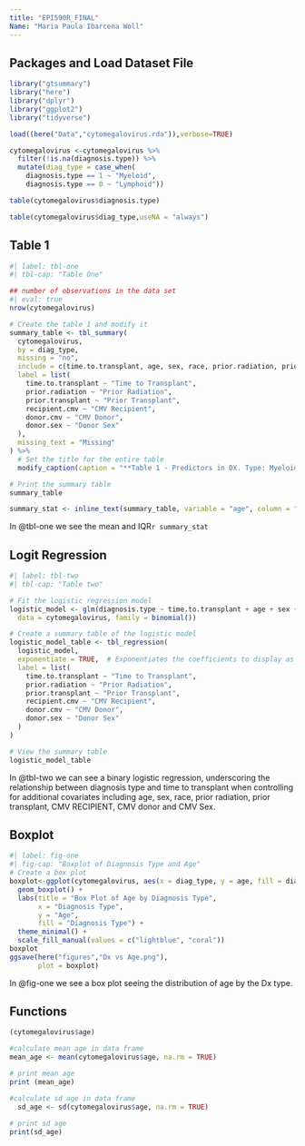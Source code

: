 ```yaml
---
title: "EPI590R_FINAL"
Name: "Maria Paula Ibarcena Woll"
---
```


## Packages and Load Dataset File

```r
library("gtsummary")
library("here")
library("dplyr")
library("ggplot2")
library("tidyverse")

load((here("Data","cytomegalovirus.rda")),verbose=TRUE)

cytomegalovirus <-cytomegalovirus %>% 
  filter(!is.na(diagnosis.type)) %>%
  mutate(diag_type = case_when(
    diagnosis.type == 1 ~ "Myeloid",
    diagnosis.type == 0 ~ "Lymphoid"))

table(cytomegalovirus$diagnosis.type)

table(cytomegalovirus$diag_type,useNA = "always")


```

## Table 1

```r
#| label: tbl-one
#| tbl-cap: "Table One"

## number of observations in the data set
#| eval: true
nrow(cytomegalovirus)

# Create the table 1 and modify it
summary_table <- tbl_summary(
  cytomegalovirus,
  by = diag_type, 
  missing = "no",
  include = c(time.to.transplant, age, sex, race, prior.radiation, prior.transplant, recipient.cmv, donor.cmv, donor.sex),
  label = list(
    time.to.transplant ~ "Time to Transplant",
    prior.radiation ~ "Prior Radiation",
    prior.transplant ~ "Prior Transplant",
    recipient.cmv ~ "CMV Recipient",
    donor.cmv ~ "CMV Donor",
    donor.sex ~ "Donor Sex"
  ),
  missing_text = "Missing"
) %>%
  # Set the title for the entire table
  modify_caption(caption = "**Table 1 - Predictors in DX. Type: Myeloid Vs. Lymphoid**") 

# Print the summary table
summary_table

summary_stat <- inline_text(summary_table, variable = "age", column = "stat_1")
```
In @tbl-one we see the mean and IQR`r summary_stat`


## Logit Regression

```r
#| label: tbl-two
#| tbl-cap: "Table two"

# Fit the logistic regression model
logistic_model <- glm(diagnosis.type ~ time.to.transplant + age + sex + race + prior.radiation + prior.transplant + recipient.cmv + donor.cmv + donor.sex,
  data = cytomegalovirus, family = binomial())

# Create a summary table of the logistic model
logistic_model_table <- tbl_regression(
  logistic_model,
  exponentiate = TRUE,  # Exponentiates the coefficients to display as odds ratios
  label = list(
    time.to.transplant ~ "Time to Transplant",
    prior.radiation ~ "Prior Radiation",
    prior.transplant ~ "Prior Transplant",
    recipient.cmv ~ "CMV Recipient",
    donor.cmv ~ "CMV Donor",
    donor.sex ~ "Donor Sex"
  )
)

# View the summary table
logistic_model_table

```
In @tbl-two we can see a binary logistic regression, underscoring the relationship between diagnosis type and time to transplant when controlling for additional covariates including age, sex, race, prior radiation, prior transplant, CMV RECIPIENT, CMV donor and CMV Sex. 

## Boxplot

```r
#| label: fig-one
#| fig-cap: "Boxplot of Diagnosis Type and Age"
# Create a box plot 
boxplot<-ggplot(cytomegalovirus, aes(x = diag_type, y = age, fill = diag_type)) +
  geom_boxplot() +
  labs(title = "Box Plot of Age by Diagnosis Type",
       x = "Diagnosis Type",
       y = "Age",
       fill = "Diagnosis Type") +
  theme_minimal() +
  scale_fill_manual(values = c("lightblue", "coral"))
boxplot
ggsave(here("figures","Dx vs Age.png"),
       plot = boxplot)
```
In @fig-one we see a box plot seeing the distribution of age by the Dx type.

## Functions

```r
(cytomegalovirus$age)

#calculate mean age in data frame
mean_age <- mean(cytomegalovirus$age, na.rm = TRUE)

# print mean age
print (mean_age)

#calculate sd age in data frame
  sd_age <- sd(cytomegalovirus$age, na.rm = TRUE)
  
# print sd age
print(sd_age)
```
